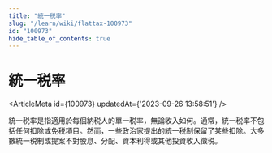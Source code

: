 ```yaml
---
title: "統一税率"
slug: "/learn/wiki/flattax-100973"
id: "100973"
hide_table_of_contents: true
---
```



# 統一税率

<ArticleMeta id={100973} updatedAt={'2023-09-26 13:58:51'} />
<div className='border-solid border-b border-t-0 my-4 border-[var(--ifm-color-gray-300)]' />

統一税率是指適用於每個納税人的單一税率，無論收入如何。通常，統一税率不包括任何扣除或免税項目。然而，一些政治家提出的統一税制保留了某些扣除。大多數統一税制或提案不對股息、分配、資本利得或其他投資收入徵税。
